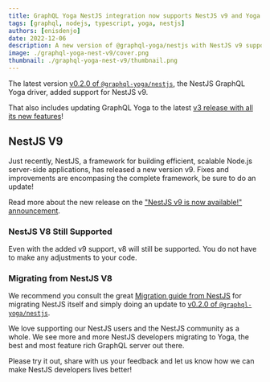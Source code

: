 ```yaml
---
title: GraphQL Yoga NestJS integration now supports NestJS v9 and Yoga v3
tags: [graphql, nodejs, typescript, yoga, nestjs]
authors: [enisdenjo]
date: 2022-12-06
description: A new version of @graphql-yoga/nestjs with NestJS v9 support is out!
image: ./graphql-yoga-nest-v9/cover.png
thumbnail: ./graphql-yoga-nest-v9/thumbnail.png
---
```


The latest version
[v0.2.0 of `@graphql-yoga/nestjs`](https://github.com/charlypoly/graphql-yoga-nestjs/releases/tag/v0.2.0),
the NestJS GraphQL Yoga driver, added support for NestJS v9.

That also includes updating GraphQL Yoga to the latest
[v3 release with all its new features](/blog/graphql-yoga-v3)!

## NestJS V9

Just recently, NestJS, a framework for building efficient, scalable Node.js server-side
applications, has released a new version v9. Fixes and improvements are encompasing the complete
framework, be sure to do an update!

Read more about the new release on the
["NestJS v9 is now available!" announcement](https://trilon.io/blog/nestjs-9-is-now-available).

### NestJS V8 Still Supported

Even with the added v9 support, v8 will still be supported. You do not have to make any adjustments
to your code.

### Migrating from NestJS V8

We recommend you consult the great
[Migration guide from NestJS](https://docs.nestjs.com/migration-guide) for migrating NestJS itself
and simply doing an update to
[v0.2.0 of `@graphql-yoga/nestjs`](https://github.com/charlypoly/graphql-yoga-nestjs/releases/tag/v0.2.0).

We love supporting our NestJS users and the NestJS community as a whole. We see more and more NestJS
developers migrating to Yoga, the best and most feature rich GraphQL server out there.

Please try it out, share with us your feedback and let us know how we can make NestJS developers
lives better!
